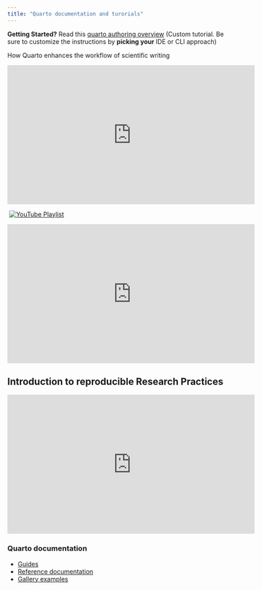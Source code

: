 ```yaml
---
title: "Quarto documentation and turorials"
---
```


**Getting Started?** Read this [quarto authoring overview](https://quarto.org/docs/get-started/authoring/rstudio.html) (Custom tutorial. Be sure to customize the instructions by **picking your** IDE or CLI approach)

How Quarto enhances the workflow of scientific writing

<iframe width="560" height="315" src="https://www.youtube.com/embed/Qrz2rUWM-uY?start=60" title="YouTube video player" frameborder="0" allow="accelerometer; autoplay; clipboard-write; encrypted-media; gyroscope; picture-in-picture; web-share" allowfullscreen>

</iframe>

 [![YouTube Playlist](https://img.shields.io/badge/YouTube-Playlist-f00?logo=youtube "YouTube Playlist")](https://www.youtube.com/embed/videoseries?start=60&list=PL9HYL-VRX0oRupficE2l5DGgVIzpypTHs)

<iframe width="560" height="315" src="https://www.youtube.com/embed/videoseries?start=60&amp;list=PL9HYL-VRX0oRupficE2l5DGgVIzpypTHs" title="YouTube video player" frameborder="0" allow="accelerometer; autoplay; clipboard-write; encrypted-media; gyroscope; picture-in-picture; web-share" allowfullscreen>

</iframe>

## Introduction to reproducible Research Practices

<iframe width="560" height="315" src="https://www.youtube.com/embed/VjDM-XsoHUQ" title="YouTube video player" frameborder="0" allow="accelerometer; autoplay; clipboard-write; encrypted-media; gyroscope; picture-in-picture; web-share" allowfullscreen>

</iframe>

### Quarto documentation

-   [Guides](https://quarto.org/docs/guide/)
-   [Reference documentation](https://quarto.org/docs/reference/)
-   [Gallery examples](https://quarto.org/docs/gallery/)
